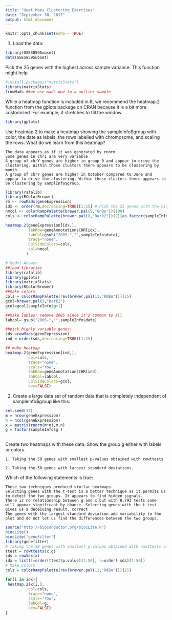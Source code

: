 ```yaml
---
title: "Heat Maps Clustering Exercises"
date: "September 30, 2017"
output: html_document
---
```


```r
knitr::opts_chunk$set(echo = TRUE)
```

1. Load the data:
```r
library(GSE5859Subset)
data(GSE5859Subset)
```  

Pick the 25 genes with the highest across sample variance. This function might help
```r
#install.packages("matrixStats")
library(matrixStats)
?rowMads ##we use mads due to a outlier sample
```
While a heatmap function is included in R, we recommend the heatmap.2 function from the gplots package on CRAN because it is a bit more customized. For example, it stretches to fill the window.
```r
library(gplots)
```
Use heatmap.2 to make a heatmap showing the sampleInfo$group with color, the date as labels, the rows labelled with chromosome, and scaling the rows.
What do we learn from this heatmap?

    The data appears as if it was generated by rnorm
    Some genes in chr1 are very variable
    A group of chrY genes are higher in group 0 and appear to drive the clustering. Within those clusters there appears to be clustering by month.
    A group of chrY genes are higher in October compared to June and appear to drive the clustering. Within those clusters there appears to be clustering by samplInfo$group. 


```r
library(rafalib)
library(RColorBrewer)
rm <- rowMads(geneExpression)
idx <- order(rm,decreasing=TRUE)[1:25] # Pick the 25 genes with the highest across sample variance
hmcol <- colorRampPalette(brewer.pal(9,"GnBu"))(100)
cols <- colorRampPalette(brewer.pal(8,"Dark2"))(2)[as.factor(sampleInfo$group)] 

heatmap.2(geneExpression[idx,],
          labRow=geneAnnotation$CHR[idx],
          labCol=gsub("2005-","",sampleInfo$date),
          trace="none", 
          ColSideColors=cols,
          col=hmcol
         )
```
```r
# Model Answer
##load libraries
library(rafalib)
library(gplots)
library(matrixStats)
library(RColorBrewer)
##make colors
cols = colorRampPalette(rev(brewer.pal(11,"RdBu")))(25)
gcol=brewer.pal(3,"Dark2")
gcol=gcol[sampleInfo$g+1]

##make lables: remove 2005 since it's common to all
labcol= gsub("2005-","",sampleInfo$date)  

##pick highly variable genes:
sds =rowMads(geneExpression)
ind = order(sds,decreasing=TRUE)[1:25]

## make heatmap
heatmap.2(geneExpression[ind,],
          col=cols,
          trace="none",
          scale="row",
          labRow=geneAnnotation$CHR[ind],
          labCol=labcol,
          ColSideColors=gcol,
          key=FALSE)
```
2. Create a large data set of random data that is completely independent of sampleInfo$group like this:
```r
set.seed(17)
m = nrow(geneExpression)
n = ncol(geneExpression)
x = matrix(rnorm(m*n),m,n)
g = factor(sampleInfo$g )
  
```
Create two heatmaps with these data. Show the group g either with labels or colors.

    1. Taking the 50 genes with smallest p-values obtained with rowttests

    2. Taking the 50 genes with largest standard deviations.
    
Which of the following statements is true:

    These two techniques produced similar heatmaps.
    Selecting genes with the t-test is a better technique as it permits us to detect the two groups. It appears to find hidden signals.
    There is no relationship between g and x but with 8,793 tests some will appear significant by chance. Selecting genes with the t-test gives us a deceiving result. correct
    The genes with the largest standard deviation add variability to the plot and do not let us find the differences between the two groups. 


```r
source("http://bioconductor.org/biocLite.R")
biocLite()
biocLite("genefilter")
library(genefilter)
# Taking the 50 genes with smallest p-values obtained with rowttests and Taking the 50 genes with largest standard deviations
ttest = rowttests(x,g)
sds = rowSds(x)
idx = list(t=order(ttest$p.value)[1:50], s=order(-sds)[1:50])
# Make colors
cols = colorRampPalette(rev(brewer.pal(11,"RdBu")))(25)

for(i in idx){
 heatmap.2(x[i,],
          col=cols,
          trace="none",
          scale="row",
          labCol=g,
          key=FALSE)
}
```











